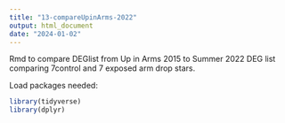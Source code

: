 ```yaml
---
title: "13-compareUpinArms-2022"
output: html_document
date: "2024-01-02"
---
```

Rmd to compare DEGlist from Up in Arms 2015 to Summer 2022 DEG list comparing 7control and 7 exposed arm drop stars. 

Load packages needed:
```r
library(tidyverse)
library(dplyr)
```

